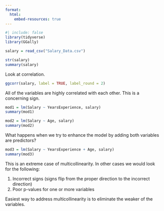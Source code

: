 ```yaml
---
format:
  html:
    embed-resources: true
---
```


```r
#| include: false
library(tidyverse)
library(GGally)
```

```r
salary = read_csv("Salary_Data.csv")
```

```r
str(salary)
summary(salary)
```

Look at correlation.

```r
ggcorr(salary, label = TRUE, label_round = 2)
```

All of the variables are highly correlated with each other. This is a concerning sign.

```r
mod1 = lm(Salary ~ YearsExperience, salary)
summary(mod1)
```

```r
mod2 = lm(Salary ~ Age, salary)
summary(mod2)
```

What happens when we try to enhance the model by adding both variables are predictors?

```r
mod3 = lm(Salary ~ YearsExperience + Age, salary)
summary(mod3)
```

This is an extreme case of multicollinearity. In other cases we would look for the following:

1.  Incorrect signs (signs flip from the proper direction to the incorrect direction)
2.  Poor p-values for one or more variables

Easiest way to address multicollinearity is to eliminate the weaker of the variables.
